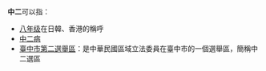 '''中二'''可以指：
*[[八年级|八年级]]在日韓、香港的稱呼
*[[中二病|中二病]]
*[[臺中市第二選舉區_(立法委員)|臺中市第二選舉區]]：是中華民國區域立法委員在臺中市的一個選舉區，簡稱中二選區
{{Disambiguation|cat=二字消歧义}}